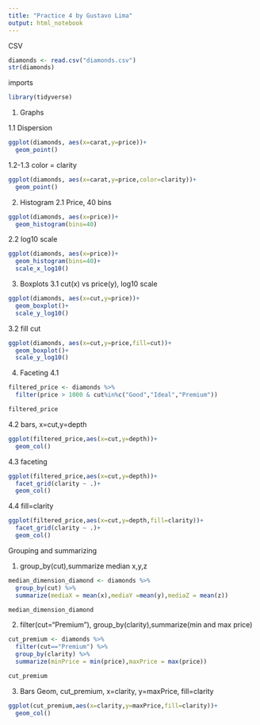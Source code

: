 ```yaml
---
title: "Practice 4 by Gustavo Lima"
output: html_notebook
---
```


CSV
```r

diamonds <- read.csv("diamonds.csv")
str(diamonds)

```
imports
```r
library(tidyverse)

```
1.    Graphs

1.1   Dispersion
```r
ggplot(diamonds, aes(x=carat,y=price))+
  geom_point()
```
1.2-1.3  color = clarity
```r
ggplot(diamonds, aes(x=carat,y=price,color=clarity))+
  geom_point()
```
2.    Histogram
2.1   Price, 40 bins
```r
ggplot(diamonds, aes(x=price))+
  geom_histogram(bins=40)
```

2.2   log10 scale
```r
ggplot(diamonds, aes(x=price))+
  geom_histogram(bins=40)+
  scale_x_log10()
```
3.    Boxplots
3.1   cut(x) vs price(y), log10 scale
```r
ggplot(diamonds, aes(x=cut,y=price))+
  geom_boxplot()+
  scale_y_log10()
```
3.2   fill cut
```r
ggplot(diamonds, aes(x=cut,y=price,fill=cut))+
  geom_boxplot()+
  scale_y_log10()
```
4.    Faceting
4.1
```r
filtered_price <- diamonds %>%
  filter(price > 1000 & cut%in%c("Good","Ideal","Premium"))

filtered_price

```

4.2   bars, x=cut,y=depth
```r
ggplot(filtered_price,aes(x=cut,y=depth))+
  geom_col()
```
4.3   faceting
```r
ggplot(filtered_price,aes(x=cut,y=depth))+
  facet_grid(clarity ~ .)+
  geom_col()
```
4.4   fill=clarity

```r
ggplot(filtered_price,aes(x=cut,y=depth,fill=clarity))+
  facet_grid(clarity ~ .)+
  geom_col()
```

Grouping and summarizing

1.    group_by(cut),summarize median x,y,z
```r
median_dimension_diamond <- diamonds %>%
  group_by(cut) %>%
  summarize(mediaX = mean(x),mediaY =mean(y),mediaZ = mean(z))

median_dimension_diamond
```
2.    filter(cut="Premium"), group_by(clarity),summarize(min and max price)
```r
cut_premium <- diamonds %>%
  filter(cut=="Premium") %>%
  group_by(clarity) %>%
  summarize(minPrice = min(price),maxPrice = max(price))

cut_premium
```
3.    Bars Geom, cut_premium, x=clarity, y=maxPrice, fill=clarity
```r
ggplot(cut_premium,aes(x=clarity,y=maxPrice,fill=clarity))+
  geom_col()
```


